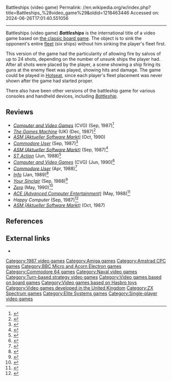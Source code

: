 Battleships (video game)
Permalink: //en.wikipedia.org/w/index.php?title=Battleships_%28video_game%29&oldid=1218463446
Accessed on: 2024-06-26T17:01:40.551056



------
Battleships (video game)
{{other uses|Battleship (disambiguation)}}
{{more footnotes|date=March 2013}}
{{Infobox video game
|title =
|image = Battleships Amiga cover.jpg
|caption =
|developer = [[Elite Systems]]
|publisher = Elite Systems
|designer =
|series =
|engine =
|released = {{vgrelease|EU|1987}}
|genre = [[Turn-based strategy]]
|modes = [[Single-player]]
|platforms = [[ZX Spectrum]], [[Commodore 64]], [[Amstrad CPC]], [[BBC Micro]], [[Amiga]]
}}
'''''Battleships''''' is the international title of a video game based on [[Battleship (game)|the classic board game]]. The object is to sink the opponent's entire [[naval fleet|fleet]] (six ships) without him sinking the player's fleet first.

This version of the game had the particularity of allowing fire by salvos of up to 24 shots, depending on the number of unsunk ships the player had. After all shots were placed by the player, a scene showing a ship firing its guns at the enemy fleet was played, showing hits and damage. The game could be played in [[Hotseat (multiplayer mode)|Hotseat]], since each player's fleet placement was never shown after the game had started proper.

There also have been other versions of the battleship game for various consoles and handheld devices, including ''[[Battleship (1993 video game)|Battleship]]''.

==Reviews==
* ''[[Computer and Video Games]]'' (CVG) (Sep, 1987)<ref>{{Cite web|url=https://archive.org/details/cvg-magazine-071/page/n35/mode/2up|title = CVG Magazine Issue 071|date = September 1987}}</ref>
* ''[[The Games Machine]]'' (UK) (Dec, 1987)<ref>{{Cite web|url=https://archive.org/details/thegamesmachine-magazine-02/page/n53/mode/2up|title = The Games Machine Magazine Issue 02}}</ref>
* ''[[ASM (Aktueller Software Markt)]]'' (Oct, 1990)
* ''[[Commodore User]]'' (Sep, 1987)<ref>{{Cite web|url=https://archive.org/details/commodore-user-magazine-48/page/n59/mode/2up|title=Commodore User Magazine Issue 48|date=September 1987}}</ref>
* ''[[ASM (Aktueller Software Markt)]]'' (Sep, 1987)<ref>{{Cite web|url=https://archive.org/details/asm_magazine-1987-10/page/n81/mode/2up|title=Aktueller Software Markt (ASM) Magazine (October 1987)|date=October 1987}}</ref>
* ''[[ST Action]]'' (Jun, 1988)<ref>{{Cite web|url=https://archive.org/details/ST_Action_Volume_1_Issue_2_1988-06_Gollner_Publishing_GB/page/n55/mode/2up|title=ST Action - Volume 1 Issue 2 (1988-06)(Gollner Publishing)(GB)|date=June 1988}}</ref>
* ''[[Computer and Video Games]]'' (CVG) (Jun, 1990)<ref>{{Cite web|url=https://archive.org/details/cvg-magazine-103/page/n69/mode/2up|title = CVG Magazine Issue 103|date = June 1990}}</ref>
* ''[[Commodore User]]'' (Apr, 1988)<ref>{{Cite web|url=https://amigareviews.leveluphost.com/battlesh.htm#battleshipscu|title=Amiga Reviews: Battleships|access-date=2022-01-01|archive-date=2021-04-21|archive-url=https://web.archive.org/web/20210421230646/https://amigareviews.leveluphost.com/battlesh.htm#battleshipscu|url-status=live}}</ref>
* ''[[Info (magazine)|Info]]'' (Jan, 1989)<ref>{{Cite web|url=https://archive.org/details/Info_Issue_24_1989-01_Info_Publications_US/page/n67/mode/2up|title = Info - Issue 24 (1989-01)(Info Publications)(US)|date = January 1989}}</ref>
* ''[[Your Sinclair]]'' (Sep, 1988)<ref>{{Cite web|url=https://archive.org/details/your-sinclair-33/page/n49/mode/2up|title = Your Sinclair Magazine Issue 33|date = September 1988}}</ref>
* ''[[Zero (video game magazine)|Zero]]'' (May, 1990)<ref>{{Cite web|url=https://archive.org/details/zero-magazine-07/page/n87/mode/2up|title = Zero Magazine Issue 07|date = May 1990}}</ref>
* ''[[ACE (Advanced Computer Entertainment)]]'' (May, 1988)<ref>{{Cite web|url=https://archive.org/details/ace-magazine-08/page/n66/mode/2up|title = ACE Magazine Issue 08|date = May 1988}}</ref>
* ''Happy Computer'' (Sep, 1987)<ref>{{Cite web|url=https://www.kultboy.com/index.php?site=t&id=2650|archiveurl=https://web.archive.org/web/20220101055835/https://www.kultboy.com/index.php?site=t&id=2650|url-status=dead|title=Kultboy.com - DIE Kult-Seite über die alten Spiele-Magazine und Retro-Games!|archivedate=1 January 2022|website=www.kultboy.com}}</ref>
* ''[[ASM (Aktueller Software Markt)]]'' (Oct, 1987)

==References==
{{reflist}}

==External links==
* {{moby game|/battleship_}}

[[Category:1987 video games]]
[[Category:Amiga games]]
[[Category:Amstrad CPC games]]
[[Category:BBC Micro and Acorn Electron games]]
[[Category:Commodore 64 games]]
[[Category:Naval video games]]
[[Category:Turn-based strategy video games]]
[[Category:Video games based on board games]]
[[Category:Video games based on Hasbro toys]]
[[Category:Video games developed in the United Kingdom]]
[[Category:ZX Spectrum games]]
[[Category:Elite Systems games]]
[[Category:Single-player video games]]

{{strategy-videogame-stub}}